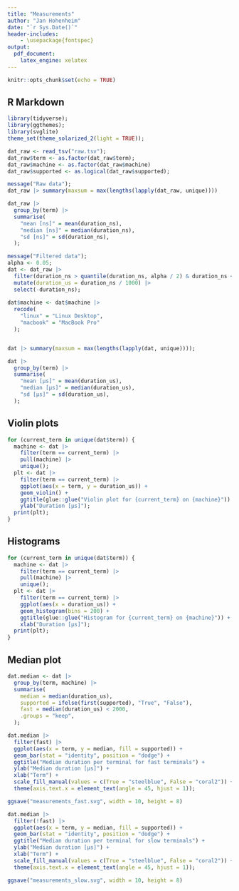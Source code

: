 ```yaml
---
title: "Measurements"
author: "Jan Hohenheim"
date: "`r Sys.Date()`"
header-includes:
    - \usepackage{fontspec}
output: 
  pdf_document:
    latex_engine: xelatex
---
```


```r
knitr::opts_chunk$set(echo = TRUE)
```

## R Markdown

```r
library(tidyverse);
library(ggthemes);
library(svglite)
theme_set(theme_solarized_2(light = TRUE));
```

```r
dat_raw <- read_tsv("raw.tsv");
dat_raw$term <- as.factor(dat_raw$term);
dat_raw$machine <- as.factor(dat_raw$machine)
dat_raw$supported <- as.logical(dat_raw$supported);
```

```r
message("Raw data");
dat_raw |> summary(maxsum = max(lengths(lapply(dat_raw, unique))))

dat_raw |>
  group_by(term) |>
  summarise(
    "mean [ns]" = mean(duration_ns),
    "median [ns]" = median(duration_ns),
    "sd [ns]" = sd(duration_ns),
  );
```

```r
message("Filtered data");
alpha <- 0.05;
dat <- dat_raw |>
  filter(duration_ns > quantile(duration_ns, alpha / 2) & duration_ns < quantile(duration_ns, 1 - alpha / 2)) |>
  mutate(duration_us = duration_ns / 1000) |>
  select(-duration_ns);
  
dat$machine <- dat$machine |>
  recode(
    "linux" = "Linux Desktop",
    "macbook" = "MacBook Pro"
  );


dat |> summary(maxsum = max(lengths(lapply(dat, unique))));

dat |>
  group_by(term) |>
  summarise(
    "mean [μs]" = mean(duration_us),
    "median [μs]" = median(duration_us),
    "sd [μs]" = sd(duration_us),
  );

```

## Violin plots


```r
for (current_term in unique(dat$term)) {
  machine <- dat |>
    filter(term == current_term) |>
    pull(machine) |>
    unique();
  plt <- dat |>
    filter(term == current_term) |>
    ggplot(aes(x = term, y = duration_us)) +
    geom_violin() +
    ggtitle(glue::glue("Violin plot for {current_term} on {machine}")) +
    ylab("Duration [μs]");
  print(plt);
}
```


## Histograms

```r
for (current_term in unique(dat$term)) {
  machine <- dat |>
    filter(term == current_term) |>
    pull(machine) |>
    unique();
  plt <- dat |>
    filter(term == current_term) |>
    ggplot(aes(x = duration_us)) +
    geom_histogram(bins = 200) +
    ggtitle(glue::glue("Histogram for {current_term} on {machine}")) +
    xlab("Duration [μs]");
  print(plt);
}
```

## Median plot

```r
dat.median <- dat |>
  group_by(term, machine) |>
  summarise(
    median = median(duration_us),
    supported = ifelse(first(supported), "True", "False"),
    fast = median(duration_us) < 2000,
    .groups = "keep",
  );

dat.median |>
  filter(fast) |>
  ggplot(aes(x = term, y = median, fill = supported)) +
  geom_bar(stat = "identity", position = "dodge") +
  ggtitle("Median duration per terminal for fast terminals") +
  ylab("Median duration [μs]") +
  xlab("Term") +
  scale_fill_manual(values = c(True = "steelblue", False = "coral2")) +
  theme(axis.text.x = element_text(angle = 45, hjust = 1));

ggsave("measurements_fast.svg", width = 10, height = 8)

dat.median |>
  filter(!fast) |>
  ggplot(aes(x = term, y = median, fill = supported)) +
  geom_bar(stat = "identity", position = "dodge") +
  ggtitle("Median duration per terminal for slow terminals") +
  ylab("Median duration [μs]") +
  xlab("Term") +
  scale_fill_manual(values = c(True = "steelblue", False = "coral2")) +
  theme(axis.text.x = element_text(angle = 45, hjust = 1));

ggsave("measurements_slow.svg", width = 10, height = 8)
```

